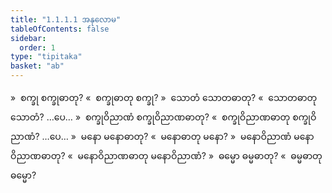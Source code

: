 ```yaml
---
title: "1.1.1.1 အနုလောမ"
tableOfContents: false
sidebar:
  order: 1
type: "tipitaka"
basket: "ab"
---
```



<DynamicBreadcrumb />

<Division number="2">

<Paragraph number="3">
»  စက္ခု စက္ခုဓာတု?
</Paragraph>

<Paragraph number="4">
«  စက္ခုဓာတု စက္ခု?
</Paragraph>

<Paragraph number="5">
»  သောတံ သောတဓာတု?
</Paragraph>

<Paragraph number="6">
«  သောတဓာတု သောတံ? …ပေ…
</Paragraph>

<Paragraph number="7">
»  စက္ခုဝိညာဏံ စက္ခုဝိညာဏဓာတု?
</Paragraph>

<Paragraph number="8">
«  စက္ခုဝိညာဏဓာတု စက္ခုဝိညာဏံ? …ပေ…
</Paragraph>

<Paragraph number="9">
»  မနော မနောဓာတု?
</Paragraph>

<Paragraph number="10">
«  မနောဓာတု မနော?
</Paragraph>

<Paragraph number="11">
»  မနောဝိညာဏံ မနောဝိညာဏဓာတု?
</Paragraph>

<Paragraph number="12">
«  မနောဝိညာဏဓာတု မနောဝိညာဏံ?
</Paragraph>

<Paragraph number="13">
»  ဓမ္မော ဓမ္မဓာတု?
</Paragraph>

<Paragraph number="14">
«  ဓမ္မဓာတု ဓမ္မော?
</Paragraph>
</Division>